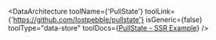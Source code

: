 
<DataArchitecture
  toolName={'PullState'}
  toolLink={'https://github.com/lostpebble/pullstate'}
  isGeneric={false}
  toolType="data-store"
  toolDocs={<a href="https://lostpebble.github.io/pullstate/docs/quick-example-server-rendered">PullState - SSR Example</a>}
/>
